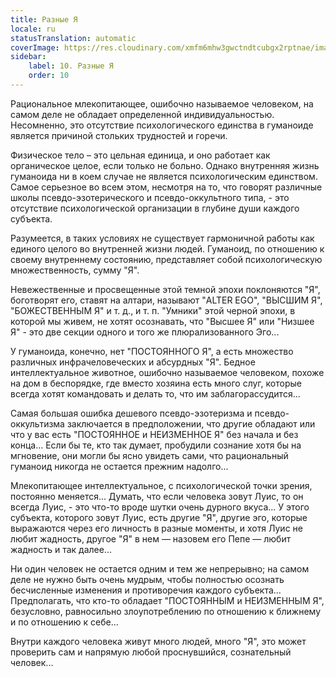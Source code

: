 ```yaml
---
title: Разные Я
locale: ru
statusTranslation: automatic
coverImage: https://res.cloudinary.com/xmfm6mhw3gwctndtcubgx2rptnae/image/upload/v1740468922/small_cover_tratado_de_psicologia_revolucionaria_a4c0dca4e0.webp
sidebar:
    label: 10. Разные Я
    order: 10
---
```

Рациональное млекопитающее, ошибочно называемое человеком, на самом деле не обладает определенной индивидуальностью. Несомненно, это отсутствие психологического единства в гуманоиде является причиной стольких трудностей и горечи.

Физическое тело – это цельная единица, и оно работает как органическое целое, если только не больно. Однако внутренняя жизнь гуманоида ни в коем случае не является психологическим единством. Самое серьезное во всем этом, несмотря на то, что говорят различные школы псевдо-эзотерического и псевдо-оккультного типа, - это отсутствие психологической организации в глубине души каждого субъекта.

Разумеется, в таких условиях не существует гармоничной работы как единого целого во внутренней жизни людей. Гуманоид, по отношению к своему внутреннему состоянию, представляет собой психологическую множественность, сумму "Я".

Невежественные и просвещенные этой темной эпохи поклоняются "Я", боготворят его, ставят на алтари, называют "ALTER EGO", "ВЫСШИМ Я", "БОЖЕСТВЕННЫМ Я" и т. д., и т. п. "Умники" этой черной эпохи, в которой мы живем, не хотят осознавать, что "Высшее Я" или "Низшее Я" - это две секции одного и того же плюрализованного Эго...

У гуманоида, конечно, нет "ПОСТОЯННОГО Я", а есть множество различных инфрачеловеческих и абсурдных "Я". Бедное интеллектуальное животное, ошибочно называемое человеком, похоже на дом в беспорядке, где вместо хозяина есть много слуг, которые всегда хотят командовать и делать то, что им заблагорассудится...

Самая большая ошибка дешевого псевдо-эзотеризма и псевдо-оккультизма заключается в предположении, что другие обладают или что у вас есть "ПОСТОЯННОЕ и НЕИЗМЕННОЕ Я" без начала и без конца... Если бы те, кто так думает, пробудили сознание хотя бы на мгновение, они могли бы ясно увидеть сами, что рациональный гуманоид никогда не остается прежним надолго...

Млекопитающее интеллектуальное, с психологической точки зрения, постоянно меняется... Думать, что если человека зовут Луис, то он всегда Луис, - это что-то вроде шутки очень дурного вкуса... У этого субъекта, которого зовут Луис, есть другие "Я", другие эго, которые выражаются через его личность в разные моменты, и хотя Луис не любит жадность, другое "Я" в нем — назовем его Пепе — любит жадность и так далее...

Ни один человек не остается одним и тем же непрерывно; на самом деле не нужно быть очень мудрым, чтобы полностью осознать бесчисленные изменения и противоречия каждого субъекта... Предполагать, что кто-то обладает "ПОСТОЯННЫМ и НЕИЗМЕННЫМ Я", безусловно, равносильно злоупотреблению по отношению к ближнему и по отношению к себе...

Внутри каждого человека живут много людей, много "Я", это может проверить сам и напрямую любой проснувшийся, сознательный человек...

